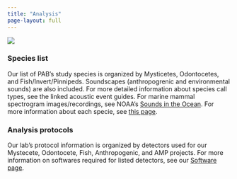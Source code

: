 ```yaml
---
title: "Analysis"
page-layout: full
---
```


![](/figs/infographics/NEFSC_specie_boat.png)

### Species list

Our list of PAB's study species is organized by Mysticetes, Odontocetes, and Fish/Invert/Pinnipeds. Soundscapes (anthropogrenic and environmental sounds) are also included. For more detailed information about species call types, see the linked acoustic event guides. For marine mammal spectrogram images/recordings, see NOAA’s [Sounds in the Ocean](https://www.fisheries.noaa.gov/national/science-data/sounds-ocean-mammals#odontocetes-toothed-whales). For more information about each specie, see [this page](https://www.fisheries.noaa.gov/find-species).

### Analysis protocols

Our lab's protocol information is organized by detectors used for our Mystecete, Odontocete, Fish, Anthropogenic, and AMP projects. For more information on softwares required for listed detectors, see our [Software page](/content/Software/Software.qmd). \

